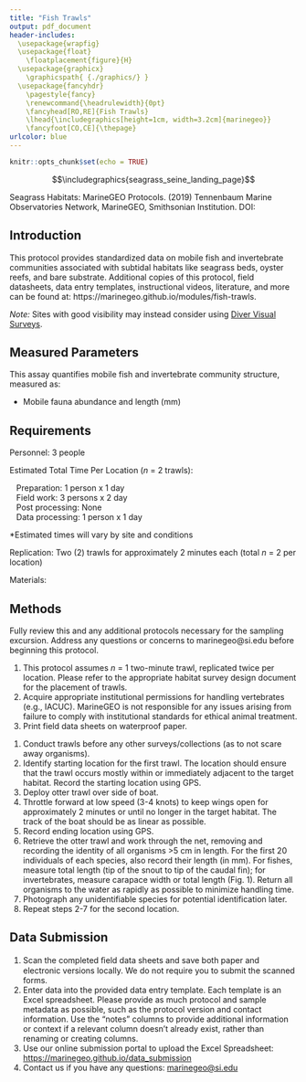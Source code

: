 ```yaml
---
title: "Fish Trawls"
output: pdf_document
header-includes:
  \usepackage{wrapfig}
  \usepackage{float}
    \floatplacement{figure}{H}
  \usepackage{graphicx}
    \graphicspath{ {./graphics/} }
  \usepackage{fancyhdr}
    \pagestyle{fancy}
    \renewcommand{\headrulewidth}{0pt}
    \fancyhead[RO,RE]{Fish Trawls}
    \lhead{\includegraphics[height=1cm, width=3.2cm]{marinegeo}}
    \fancyfoot[CO,CE]{\thepage}
urlcolor: blue
---
```


```r
knitr::opts_chunk$set(echo = TRUE)
```

\noindent\rule{\textwidth}{0.4pt}

$$\includegraphics{seagrass_seine_landing_page}$$


\underline{How to cite this work:} Seagrass Habitats: MarineGEO Protocols. (2019) Tennenbaum Marine Observatories Network, MarineGEO, Smithsonian Institution. DOI:

\vspace*{\fill}
\begin{center}
\includegraphics[height=1.5cm, width=4.8cm]{smithsonian}\\
marinegeo@si.edu
\end{center}

\thispagestyle{empty}
\clearpage
\pagenumbering{arabic}

\noindent\rule{\textwidth}{0.4pt}

## Introduction

This protocol provides standardized data on mobile fish and invertebrate communities associated with subtidal habitats like seagrass beds, oyster reefs, and bare substrate. Additional copies of this protocol, field datasheets, data entry templates, instructional videos, literature, and more can be found at: https://marinegeo.github.io/modules/fish-trawls.  

*Note:* Sites with good visibility may instead consider using [Diver Visual Surveys](https://marinegeo.github.io/modules/visual-census).

\noindent\rule{\textwidth}{0.4pt}

## Measured Parameters

This assay quantifies mobile fish and invertebrate community structure, measured as:

* Mobile fauna abundance and length (mm)

\noindent\rule{\textwidth}{0.4pt}

## Requirements

Personnel: 3 people

Estimated Total Time Per Location (*n* = 2 trawls):

|    Preparation: 1 person x 1 day
|    Field work: 3 persons x 2 day
|    Post processing: None
|    Data processing: 1 person x 1 day

*Estimated times will vary by site and conditions

Replication: Two (2) trawls for approximately 2 minutes each (total *n* = 2 per location)

Materials:

\underline{Survey Design:}

\renewcommand{\labelitemi}{$\square$}
\setlength{\parskip}{0.1em}
\begin{itemize}
  \item 1 50-m metric transect tape
  \item Hand-held GPS unit
  \item 2 PVC marker poles (diameter and length as needed)
\end{itemize}
\vspace{\baselineskip}

\underline{Fieldwork:}

\renewcommand{\labelitemi}{$\square$}
\setlength{\parskip}{0.1em}
\begin{itemize}
  \item 1 otter trawl (record dimensions including length, width, opening, and mesh size)
  \item Waterproof paper
  \item Pencil
  \item Clipboard
  \item Ruler (mm)
\end{itemize}

\noindent\rule{\textwidth}{0.4pt}

\begin{wrapfigure}{r}{0.4\textwidth}
  \begin{center}
    \includegraphics[width=0.4\textwidth]{measurement_examples}
  \end{center}
  \vspace{-20mm}
  \caption{Length measurement for different taxonomic groups that may be caught in the trawl}
\end{wrapfigure}

## Methods

Fully review this and any additional protocols necessary for the sampling excursion. Address any questions or concerns to marinegeo@si.edu before beginning this protocol.
\vspace{\baselineskip}

\underline{Preparation:}

1.	This protocol assumes *n* = 1 two-minute trawl, replicated twice per location. Please refer to the appropriate habitat survey design document for the placement of trawls.
2.  Acquire appropriate institutional permissions for handling vertebrates (e.g., IACUC). MarineGEO is not responsible for any issues arising from failure to comply with institutional standards for ethical animal treatment.
3.	Print field data sheets on waterproof paper.
\vspace{\baselineskip}

\underline{Fieldwork:}

1.	Conduct trawls before any other surveys/collections (as to not scare away organisms).
2.	Identify starting location for the first trawl. The location should ensure that the trawl occurs mostly within or immediately adjacent to the target habitat. Record the starting location using GPS.
3.	Deploy otter trawl over side of boat.
4.	Throttle forward at low speed (3-4 knots) to keep wings open for approximately 2 minutes or until no longer in the target habitat. The track of the boat should be as linear as possible.
5.	Record ending location using GPS.
6.	Retrieve the otter trawl and work through the net, removing and recording the identity of all organisms >5 cm in length. For the first 20 individuals of each species, also record their length (in mm). For fishes, measure total length (tip of the snout to tip of the caudal fin); for invertebrates, measure carapace width or total length (Fig. 1).  Return all organisms to the water as rapidly as possible to minimize handling time.
7.	Photograph any unidentifiable species for potential identification later.
8.	Repeat steps 2-7 for the second location.
\vspace{\baselineskip}

\noindent\rule{\textwidth}{0.4pt}

## Data Submission

1.  Scan the completed ﬁeld data sheets and save both paper and electronic versions locally. We do not require you to submit the scanned forms.
2.  Enter data into the provided data entry template. Each template is an Excel spreadsheet. Please provide as much protocol and sample metadata as possible, such as the protocol version and contact information. Use the “notes” columns to provide additional information or context if a relevant column doesn’t already exist, rather than renaming or creating columns.
3.  Use our online submission portal to upload the Excel Spreadsheet: [https://marinegeo.github.io/data_submission](https://marinegeo.github.io/data_submission)
4.  Contact us if you have any questions: [marinegeo@si.edu](mailto:marinegeo@si.edu)
